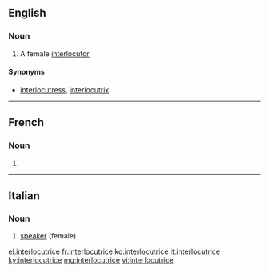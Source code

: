 ==English==

===Noun===
{{en-noun}}

# A female [[interlocutor]]

====Synonyms====
* [[interlocutress]], [[interlocutrix]]

----

==French==

===Noun===
{{fr-noun|f|m=interlocuteur}}

# {{l|en|interlocutrice}}

----

==Italian==

===Noun===
{{it-noun|f|m=interlocutore}}

# [[speaker]] (female)

[[el:interlocutrice]]
[[fr:interlocutrice]]
[[ko:interlocutrice]]
[[it:interlocutrice]]
[[ky:interlocutrice]]
[[mg:interlocutrice]]
[[vi:interlocutrice]]